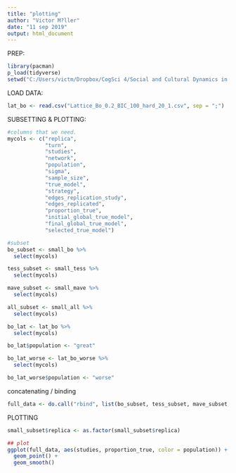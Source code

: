 ```yaml
---
title: "plotting"
author: "Victor M?ller"
date: "11 sep 2019"
output: html_document
---
```


PREP: 

```r

library(pacman)
p_load(tidyverse)
setwd("C:/Users/victm/Dropbox/CogSci 4/Social and Cultural Dynamics in Cognition/exam/CRUST-1/data/new_data")

```

LOAD DATA: 

```r

lat_bo <- read.csv("Lattice_Bo_0.2_BIC_100_hard_20_1.csv", sep = ";")

```

SUBSETTING & PLOTTING: 

```r

#columns that we need. 
mycols <- c("replica", 
            "turn", 
            "studies", 
            "network", 
            "population", 
            "sigma",
            "sample_size",
            "true_model",
            "strategy",
            "edges_replication_study", 
            "edges_replicated", 
            "proportion_true", 
            "initial_global_true_model", 
            "final_global_true_model",
            "selected_true_model")

#subset 
bo_subset <- small_bo %>%
  select(mycols)

tess_subset <- small_tess %>%
  select(mycols)

mave_subset <- small_mave %>%
  select(mycols)

all_subset <- small_all %>%
  select(mycols)

bo_lat <- lat_bo %>%
  select(mycols)

bo_lat$population <- "great"

bo_lat_worse <- lat_bo_worse %>%
  select(mycols)

bo_lat_worse$population <- "worse"
```

concatenating / binding 

```r

full_data <- do.call("rbind", list(bo_subset, tess_subset, mave_subset, all_subset, bo_lat, bo_lat_worse))

```


PLOTTING

```r

small_subset$replica <- as.factor(small_subset$replica)

## plot 
ggplot(full_data, aes(studies, proportion_true, color = population)) +
  geom_point() +
  geom_smooth()

```

